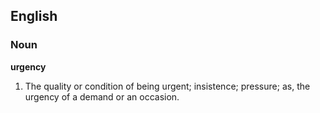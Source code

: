 ==English==

===Noun===

'''urgency'''

#The quality or condition of being urgent; insistence; pressure; as, the urgency of a demand or an occasion.